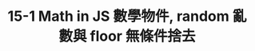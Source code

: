 ---
title: 15-1 Math in JS 數學物件, random 亂數與 floor 無條件捨去
youtubeId: PmTDFL58Dkw
duration: 430
thumbnail: https://i.ytimg.com/vi/PmTDFL58Dkw/hqdefault.jpg?sqp=-oaymwEjCNACELwBSFryq4qpAxUIARUAAAAAGAElAADIQj0AgKJDeAE=&rs=AOn4CLC0Cn9QKoSXxTKXcY4Q6paecBLJyQ
slug: 15-1-math-in-js-math-object-random-random-number-and-floor-unconditionally-round-off
uslug: 15-1-math-in-js-數學物件-random-亂數與-floor-無條件捨去
---